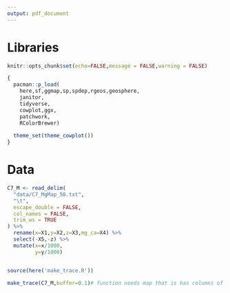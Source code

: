 ```yaml
---
output: pdf_document
---
```


# Libraries 
```r
knitr::opts_chunk$set(echo=FALSE,message = FALSE,warning = FALSE)

{
  pacman::p_load(
    here,sf,ggmap,sp,spdep,rgeos,geosphere,
    janitor,
    tidyverse,
    cowplot,ggx,
    patchwork,
    RColorBrewer) 
  
  theme_set(theme_cowplot())
}
```

# Data

```r
C7_M <- read_delim(
  "data/C7_MgMap_50.txt",
  "\t",
  escape_double = FALSE,
  col_names = FALSE,
  trim_ws = TRUE
) %>% 
  rename(x=X1,y=X2,z=X3,mg_ca=X4) %>% 
  select(-X5,-z) %>% 
  mutate(x=x/1000,
         y=y/1000)


source(here('make_trace.R'))

make_trace(C7_M,buffer=0.1)# function needs map that is has columns of x,y, mg_ca in that order
```


